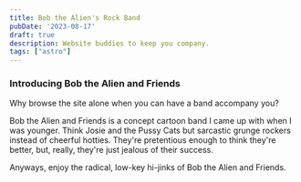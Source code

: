 ```yaml
---
title: Bob the Alien's Rock Band
pubDate: '2023-08-17'
draft: true
description: Website buddies to keep you company.
tags: ["astro"]
---
```


<AlienRock />

### Introducing Bob the Alien and Friends

Why browse the site alone when you can have a band accompany you?

Bob the Alien and Friends is a concept cartoon band I came up with when I was younger. Think Josie and the Pussy Cats but sarcastic grunge rockers instead of cheerful hotties. They're pretentious enough to think they're better, but, really, they're just jealous of their success.

Anyways, enjoy the radical, low-key hi-jinks of Bob the Alien and Friends.

